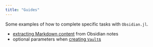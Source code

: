 ```yaml
---
title: "Guides"
---
```



Some examples of how to complete specific tasks with `Obsidian.jl`.


- [extracting Markdown content](./markdownoptions.qmd) from Obsidian notes
- optional parameters when [creating `Vault`s](./constructors.qmd)


